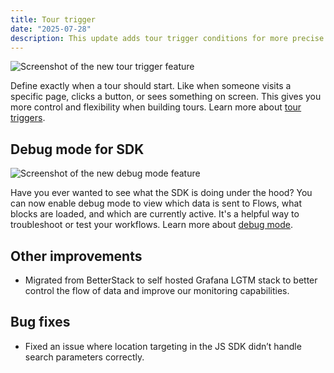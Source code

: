 ```yaml
---
title: Tour trigger
date: "2025-07-28"
description: This update adds tour trigger conditions for more precise control, introduces a new debug mode for inspecting SDK behavior, and fixes an issue with location targeting in the JS SDK.
---
```


<Image
  src="/images/changelog/2025-07-28-tour-trigger.png"
  alt="Screenshot of the new tour trigger feature"
  width={1800}
  height={900}
/>

Define exactly when a tour should start. Like when someone visits a specific page, clicks a button, or sees something on screen. This gives you more control and flexibility when building tours. Learn more about [tour triggers](/docs/tour-block#tour-trigger).

## Debug mode for SDK

<Image
  src="/images/changelog/2025-07-28-debug-mode.png"
  alt="Screenshot of the new debug mode feature"
  width={1800}
  height={960}
/>

Have you ever wanted to see what the SDK is doing under the hood? You can now enable debug mode to view which data is sent to Flows, what blocks are loaded, and which are currently active. It's a helpful way to troubleshoot or test your workflows. Learn more about [debug mode](/docs/sdk-overview#debug-mode).

## Other improvements

- Migrated from BetterStack to self hosted Grafana LGTM stack to better control the flow of data and improve our monitoring capabilities.

## Bug fixes

- Fixed an issue where location targeting in the JS SDK didn’t handle search parameters correctly.
